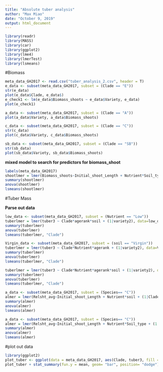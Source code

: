 ---
title: "Absolute tuber analysis"
author: "Max Miao"
date: "October 9, 2019"
output: html_document
---

```{r setup, include=FALSE}
library(readr)
library(MASS)
library(car)
library(ggplot2)
library(lme4)
library(lmerTest)
library(lsmeans)
```

#Biomass
```{r cars}
meta_data_GH2017 <- read.csv("tuber_analysis_2.csv", header = T)
e_data <- subset(meta_data_GH2017, subset = (Clade == "E"))
str(e_data)
plot(e_data$Clade, e_data$)
e_check1 <- lm(e_data$Biomass_shoots ~ e_data$Variety, e_data)
plot(e_check1)

a_data <- subset(meta_data_GH2017, subset = (Clade == "A"))
plot(a_data$Variety, a_data$Biomass_shoots)

c_data <- subset(meta_data_GH2017, subset = (Clade == "C"))
str(c_data)
plot(c_data$Variety, c_data$Biomass_shoots)

sb_data <- subset(meta_data_GH2017, subset = (Clade == "SB"))
str(sb_data)
plot(sb_data$Variety, sb_data$Biomass_shoots)
```

**mixed model to search for predictors for biomass_shoot**

```{r pressure, echo=FALSE}
labels(meta_data_GH2017)
shootlmer = lmer(Biomass_shoots~Initial_shoot_Length + Nutrient*Soil_type*Species + (1|Species:Variety), data=meta_data_GH2017)
summary(shootlmer)
anova(shootlmer)
lsmeans(shootlmer)
```

#Tuber Mass

**Parse out data** 
```{r}
low_data <- subset(meta_data_GH2017, subset = (Nutrient == "Low"))
tuberlmer = lmer(tuber3 ~ Clade*agerank*soil + (1|variety2), data=low_data)
summary(tuberlmer)
anova(tuberlmer)
lsmeans(tuberlmer, "Clade")

```
```{r}
Virgin_data <- subset(meta_data_GH2017, subset = (soil == "Virgin"))
tuberlmer = lmer(tuber3 ~ Clade*Nutrient*agerank + (1|variety2), data=Virgin_data)
summary(tuberlmer)
anova(tuberlmer)
lsmeans(tuberlmer, "Clade")

```

```{r}
tuberlmer = lmer(tuber3 ~ Clade*Nutrient*agerank*soil + (1|variety2), data=meta_data_GH2017)
summary(tuberlmer)
anova(tuberlmer)
lsmeans(tuberlmer, "Clade")
```

```{r}
a_data <- subset(meta_data_GH2017, subset = (Species== "C"))
almer = lmer(Relsht_avg~Initial_shoot_Length + Nutrient*soil + (1|Clade:Variety), data=a_data)
summary(almer)
anova(almer)
lsmeans(almer)

a_data <- subset(meta_data_GH2017, subset = (Species== "C"))
almer = lmer(Relsht_avg~Initial_shoot_Length + Nutrient*Soil_type + (1|Species:Variety), data=a_data)
summary(almer)
anova(almer)
lsmeans(almer)
```



#plot out data
```{r}
library(ggplot2)
plot_tuber <- ggplot(data = meta_data_GH2017, aes(Clade, tuber3, fill = Nutrient))
plot_tuber + stat_summary(fun.y = mean, geom= "bar", position= "dodge") + stat_summary(fun.data = mean_cl_normal, geom = "errorbar", position = position_dodge(width=0.9), width = 0.2)


```


